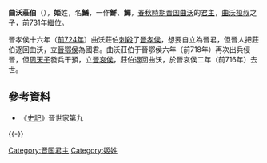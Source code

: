 {{Eranamebox|年号= 曲沃莊伯
|起讫时间= 前730年－前716年
|政权= [[晋国|晋国]]分裂时代之曲沃
|帝王= '''曲沃莊伯'''
|历时= 15年
|timeline= <timeline>
ImageSize  = width:200 height:50
PlotArea   = width:180 height:30 left:10 bottom:20
TimeAxis   = orientation:horizontal
DateFormat = yyyy
Period     = from:-770 till:-479
AlignBars  = early
ScaleMajor = increment:291 start:-770
Colors =
  id:canvas value:rgb(1,1,0.85)
BackgroundColors = canvas:canvas
PlotData =
  width:15 color:black
  bar:era from:start till:end
  bar:era from:-745 till:-678 color:red
  bar:era from:-730 till:-716 color:yellow
</timeline>
|说明= 曲沃莊伯在位年在春秋时代及其在晋国分裂时代的位置
}}

'''曲沃莊伯'''（{{bd|？||前716年||J}}），'''姬'''姓，名'''鱔'''，一作'''鮮'''、'''鱓'''，[[春秋時期|春秋時期]][[晋国|晋国]][[曲沃|曲沃]]的[[君主|君主]]，[[曲沃桓叔|曲沃桓叔]]之子，[[前731年|前731年]]繼位。

晉孝侯十六年（[[前724年|前724年]]）曲沃莊伯[[刺殺|刺殺]]了[[晉孝侯|晉孝侯]]，想要自立為晉君，但晉人把莊伯逐回曲沃，立[[晉鄂侯|晉鄂侯]]為國君。曲沃莊伯于晉鄂侯六年（前718年）再次出兵侵晉，但[[周天子|周天子]]發兵干預，立[[晉哀侯|晉哀侯]]，莊伯退回曲沃，於晉哀侯二年（前716年）去世。

==參考資料==
*《[[史記|史記]]》晉世家第九

{{-}}
{{中国皇帝|父[[曲沃桓叔|曲沃桓叔]]|子[[晉武公|晉武公]]|曲沃君主|前730年－前716年}}
{{晋国君主}}

[[Category:晋国君主|Category:晋国君主]]
[[Category:姬姓|Category:姬姓]]
